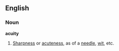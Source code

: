 ==English==
===Noun===
'''acuity'''
#[[Sharpness]] or [[acuteness]], as of a [[needle]], [[wit]], etc.